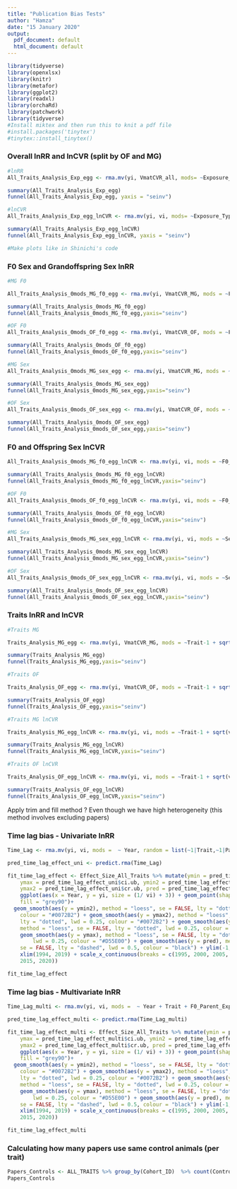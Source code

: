 ```yaml
---
title: "Publication Bias Tests"
author: "Hamza"
date: "15 January 2020"
output:
  pdf_document: default
  html_document: default
---
```


```r
library(tidyverse)
library(openxlsx)  
library(knitr)
library(metafor)
library(ggplot2)
library(readxl)
library(orchaRd)
library(patchwork)
library(tidyverse)
#Install miktex and then run this to knit a pdf file
#install.packages('tinytex')
#tinytex::install_tinytex()

```


### Overall lnRR and lnCVR (split by OF and MG)
```r
#lnRR
All_Traits_Analysis_Exp_egg <- rma.mv(yi, VmatCVR_all, mods= ~Exposure_Type-1 + sqrt(vi), random = list(~1|Paper_ID,~1|Cohort_ID,~1|ES_ID,~1|Trait), data=Effect_Size_All_Traits, method = 'REML')

summary(All_Traits_Analysis_Exp_egg)
funnel(All_Traits_Analysis_Exp_egg, yaxis = "seinv")

#lnCVR
All_Traits_Analysis_Exp_egg_lnCVR <- rma.mv(yi, vi, mods= ~Exposure_Type-1 + sqrt(vi), random = list(~1|Paper_ID,~1|Cohort_ID,~1|ES_ID,~1|Trait), data=Effect_Size_All_Traits_lnCVR, method = 'REML')

summary(All_Traits_Analysis_Exp_egg_lnCVR)
funnel(All_Traits_Analysis_Exp_egg_lnCVR, yaxis = "seinv")

#Make plots like in Shinichi's code
```

### F0 Sex and Grandoffspring Sex lnRR

```r
#MG F0

All_Traits_Analysis_0mods_MG_f0_egg <- rma.mv(yi, VmatCVR_MG, mods = ~F0_Parent_Exposed-1 + sqrt(vi), random = list(~1|Trait, ~1|Paper_ID,~1|Cohort_ID,~1|ES_ID), data=MG_ALL, method = 'REML')

summary(All_Traits_Analysis_0mods_MG_f0_egg) 
funnel(All_Traits_Analysis_0mods_MG_f0_egg,yaxis="seinv")

#OF F0
All_Traits_Analysis_0mods_OF_f0_egg <- rma.mv(yi, VmatCVR_OF, mods = ~F0_Parent_Exposed-1 + sqrt(vi), random = list(~1|Trait, ~1|Paper_ID,~1|Cohort_ID,~1|ES_ID), data=OF_ALL, method = 'REML')

summary(All_Traits_Analysis_0mods_OF_f0_egg)
funnel(All_Traits_Analysis_0mods_OF_f0_egg,yaxis="seinv")

#MG Sex
All_Traits_Analysis_0mods_MG_sex_egg <- rma.mv(yi, VmatCVR_MG, mods = ~Sex-1 + sqrt(vi), random = list(~1|Trait, ~1|Paper_ID,~1|Cohort_ID,~1|ES_ID), data=MG_ALL, method = 'REML')

summary(All_Traits_Analysis_0mods_MG_sex_egg)
funnel(All_Traits_Analysis_0mods_MG_sex_egg,yaxis="seinv")

#OF Sex
All_Traits_Analysis_0mods_OF_sex_egg <- rma.mv(yi, VmatCVR_OF, mods = ~Sex-1 + sqrt(vi), random = list(~1|Trait, ~1|Paper_ID,~1|Cohort_ID,~1|ES_ID), data=OF_ALL, method = 'REML')

summary(All_Traits_Analysis_0mods_OF_sex_egg)
funnel(All_Traits_Analysis_0mods_OF_sex_egg,yaxis="seinv")


```

### F0 and Offspring Sex lnCVR
```r
All_Traits_Analysis_0mods_MG_f0_egg_lnCVR <- rma.mv(yi, vi, mods = ~F0_Parent_Exposed-1 + sqrt(vi), random = list(~1|Trait, ~1|Paper_ID,~1|Cohort_ID,~1|ES_ID), data=MG_ALL_lnCVR, method = 'REML')

summary(All_Traits_Analysis_0mods_MG_f0_egg_lnCVR) 
funnel(All_Traits_Analysis_0mods_MG_f0_egg_lnCVR,yaxis="seinv")

#OF F0
All_Traits_Analysis_0mods_OF_f0_egg_lnCVR <- rma.mv(yi, vi, mods = ~F0_Parent_Exposed-1 + sqrt(vi), random = list(~1|Trait, ~1|Paper_ID,~1|Cohort_ID,~1|ES_ID), data=OF_ALL_lnCVR, method = 'REML')

summary(All_Traits_Analysis_0mods_OF_f0_egg_lnCVR)
funnel(All_Traits_Analysis_0mods_OF_f0_egg_lnCVR,yaxis="seinv")

#MG Sex
All_Traits_Analysis_0mods_MG_sex_egg_lnCVR <- rma.mv(yi, vi, mods = ~Sex-1 + sqrt(vi), random = list(~1|Trait, ~1|Paper_ID,~1|Cohort_ID,~1|ES_ID), data=MG_ALL_lnCVR, method = 'REML')

summary(All_Traits_Analysis_0mods_MG_sex_egg_lnCVR)
funnel(All_Traits_Analysis_0mods_MG_sex_egg_lnCVR,yaxis="seinv")

#OF Sex
All_Traits_Analysis_0mods_OF_sex_egg_lnCVR <- rma.mv(yi, vi, mods = ~Sex-1 + sqrt(vi), random = list(~1|Trait, ~1|Paper_ID,~1|Cohort_ID,~1|ES_ID), data=OF_ALL_lnCVR, method = 'REML')

summary(All_Traits_Analysis_0mods_OF_sex_egg_lnCVR)
funnel(All_Traits_Analysis_0mods_OF_sex_egg_lnCVR,yaxis="seinv")
```


### Traits lnRR and lnCVR
```r
#Traits MG

Traits_Analysis_MG_egg <- rma.mv(yi, VmatCVR_MG, mods = ~Trait-1 + sqrt(vi), random = list( ~1|Paper_ID,~1|Cohort_ID,~1|ES_ID), data=MG_ALL, method = 'REML')

summary(Traits_Analysis_MG_egg)
funnel(Traits_Analysis_MG_egg,yaxis="seinv")

#Traits OF

Traits_Analysis_OF_egg <- rma.mv(yi, VmatCVR_OF, mods = ~Trait-1 + sqrt(vi), random = list( ~1|Paper_ID,~1|Cohort_ID,~1|ES_ID), data=OF_ALL, method = 'REML')

summary(Traits_Analysis_OF_egg)
funnel(Traits_Analysis_OF_egg,yaxis="seinv")

#Traits MG lnCVR

Traits_Analysis_MG_egg_lnCVR <- rma.mv(yi, vi, mods = ~Trait-1 + sqrt(vi), random = list( ~1|Paper_ID,~1|Cohort_ID,~1|ES_ID), data=MG_ALL_lnCVR, method = 'REML')

summary(Traits_Analysis_MG_egg_lnCVR)
funnel(Traits_Analysis_MG_egg_lnCVR,yaxis="seinv")

#Traits OF lnCVR

Traits_Analysis_OF_egg_lnCVR <- rma.mv(yi, vi, mods = ~Trait-1 + sqrt(vi), random = list( ~1|Paper_ID,~1|Cohort_ID,~1|ES_ID), data=OF_ALL_lnCVR, method = 'REML')

summary(Traits_Analysis_OF_egg_lnCVR)
funnel(Traits_Analysis_OF_egg_lnCVR,yaxis="seinv")
```
Apply trim and fill method ? Even though we have high heterogeneity (this method involves excluding papers)


### Time lag bias - Univariate lnRR
```r
Time_Lag <- rma.mv(yi, vi, mods =  ~ Year, random = list(~1|Trait,~1|Paper_ID,~1|Cohort_ID,~1|ES_ID), data=Effect_Size_All_Traits, method = 'REML')

pred_time_lag_effect_uni <- predict.rma(Time_Lag)

fit_time_lag_effect <- Effect_Size_All_Traits %>% mutate(ymin = pred_time_lag_effect_uni$ci.lb, 
    ymax = pred_time_lag_effect_uni$ci.ub, ymin2 = pred_time_lag_effect_uni$cr.lb, 
    ymax2 = pred_time_lag_effect_uni$cr.ub, pred = pred_time_lag_effect_uni$pred) %>% 
    ggplot(aes(x = Year, y = yi, size = (1/ vi) + 3)) + geom_point(shape = 21, 
    fill = "grey90")+
  geom_smooth(aes(y = ymin2), method = "loess", se = FALSE, lty = "dotted", lwd = 0.25, 
    colour = "#0072B2") + geom_smooth(aes(y = ymax2), method = "loess", se = FALSE, 
    lty = "dotted", lwd = 0.25, colour = "#0072B2") + geom_smooth(aes(y = ymin), 
    method = "loess", se = FALSE, lty = "dotted", lwd = 0.25, colour = "#D55E00") + 
    geom_smooth(aes(y = ymax), method = "loess", se = FALSE, lty = "dotted", 
        lwd = 0.25, colour = "#D55E00") + geom_smooth(aes(y = pred), method = "loess", 
    se = FALSE, lty = "dashed", lwd = 0.5, colour = "black") + ylim(-1, 2) + 
    xlim(1994, 2019) + scale_x_continuous(breaks = c(1995, 2000, 2005, 2010, 
    2015, 2020)) 

fit_time_lag_effect
```

### Time lag bias - Multivariate lnRR
```r
Time_Lag_multi <- rma.mv(yi, vi, mods =  ~ Year + Trait + F0_Parent_Exposed + Sex + Exposure_Type, random = list(~1|Paper_ID,~1|Cohort_ID,~1|ES_ID), data=Effect_Size_All_Traits, method = 'REML')

pred_time_lag_effect_multi <- predict.rma(Time_Lag_multi)

fit_time_lag_effect_multi <- Effect_Size_All_Traits %>% mutate(ymin = pred_time_lag_effect_multi$ci.lb, 
    ymax = pred_time_lag_effect_multi$ci.ub, ymin2 = pred_time_lag_effect_multi$cr.lb, 
    ymax2 = pred_time_lag_effect_multi$cr.ub, pred = pred_time_lag_effect_multi$pred) %>% 
    ggplot(aes(x = Year, y = yi, size = (1/ vi) + 3)) + geom_point(shape = 21, 
    fill = "grey90")+
  geom_smooth(aes(y = ymin2), method = "loess", se = FALSE, lty = "dotted", lwd = 0.25, 
    colour = "#0072B2") + geom_smooth(aes(y = ymax2), method = "loess", se = FALSE, 
    lty = "dotted", lwd = 0.25, colour = "#0072B2") + geom_smooth(aes(y = ymin), 
    method = "loess", se = FALSE, lty = "dotted", lwd = 0.25, colour = "#D55E00") + 
    geom_smooth(aes(y = ymax), method = "loess", se = FALSE, lty = "dotted", 
        lwd = 0.25, colour = "#D55E00") + geom_smooth(aes(y = pred), method = "loess", 
    se = FALSE, lty = "dashed", lwd = 0.5, colour = "black") + ylim(-1, 2) + 
    xlim(1994, 2019) + scale_x_continuous(breaks = c(1995, 2000, 2005, 2010, 
    2015, 2020)) 

fit_time_lag_effect_multi
```


### Calculating how many papers use same control animals (per trait)
```r
Papers_Controls <- ALL_TRAITS %>% group_by(Cohort_ID)  %>% count(Control_ID)
Papers_Controls
```






